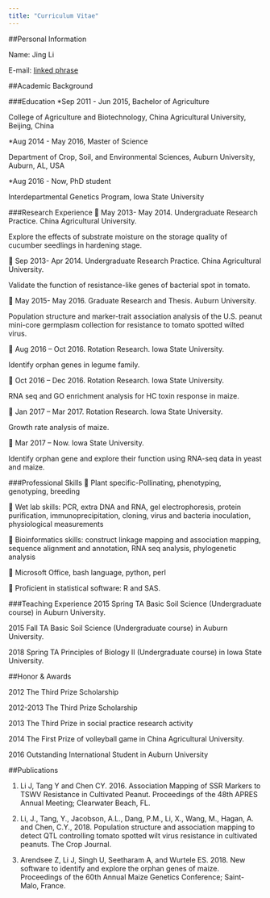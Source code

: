 ```yaml
---
title: "Curriculum Vitae"
---
```




##Personal Information 	

Name: Jing Li

E-mail: [linked phrase](jingli@iastate.edu)

##Academic Background 	

###Education
*Sep 2011 - Jun 2015,  Bachelor of Agriculture

College of Agriculture and Biotechnology, China Agricultural University, Beijing, China

*Aug 2014 - May 2016,	 Master of Science

Department of Crop, Soil, and Environmental Sciences,  Auburn University, Auburn, AL, USA

*Aug 2016 - Now,   PhD student 

Interdepartmental Genetics Program, Iowa State University

###Research Experience
	May 2013- May 2014. Undergraduate Research Practice. China Agricultural University.

Explore the effects of substrate moisture on the storage quality of cucumber seedlings in hardening stage.

	Sep 2013- Apr 2014. Undergraduate Research Practice. China Agricultural University.

Validate the function of resistance-like genes of bacterial spot in tomato.

	May 2015- May 2016. Graduate Research and Thesis. Auburn University.

Population structure and marker-trait association analysis of the U.S. peanut mini-core germplasm collection for resistance to tomato spotted wilted virus.

	Aug 2016 – Oct 2016. Rotation Research. Iowa State University.

Identify orphan genes in legume family.

	Oct 2016 – Dec 2016. Rotation Research. Iowa State University.

RNA seq and GO enrichment analysis for HC toxin response in maize.

	Jan 2017 – Mar 2017. Rotation Research. Iowa State University.

Growth rate analysis of maize.

	Mar 2017 – Now. Iowa State University.

Identify orphan gene and explore their function using RNA-seq data in yeast and maize.

###Professional Skills
	Plant specific-Pollinating, phenotyping, genotyping, breeding 

	Wet lab skills: PCR, extra DNA and RNA, gel electrophoresis, protein purification, immunoprecipitation, cloning, virus and bacteria inoculation, physiological measurements 

	Bioinformatics skills: construct linkage mapping and association mapping, sequence alignment and annotation, RNA seq analysis, phylogenetic analysis

	Microsoft Office, bash language, python, perl

	Proficient in statistical software: R and SAS. 

###Teaching Experience
2015 Spring TA Basic Soil Science (Undergraduate course) in Auburn University.

2015 Fall TA Basic Soil Science (Undergraduate course) in Auburn University.

2018 Spring TA Principles of Biology II (Undergraduate course) in Iowa State University.


##Honor & Awards 	

2012 The Third Prize Scholarship

2012-2013 The Third Prize Scholarship

2013 The Third Prize in social practice research activity

2014 The First Prize of volleyball game in China Agricultural University.

2016 Outstanding International Student in Auburn University


##Publications 	

1.	Li J, Tang Y and Chen CY. 2016. Association Mapping of SSR Markers to TSWV Resistance in	Cultivated Peanut. Proceedings of the 48th APRES Annual Meeting; Clearwater Beach, FL.

2.	Li, J., Tang, Y., Jacobson, A.L., Dang, P.M., Li, X., Wang, M., Hagan, A. and Chen, C.Y., 2018. Population structure and association mapping to detect QTL controlling tomato spotted wilt virus resistance in cultivated peanuts. The Crop Journal.

3.	Arendsee Z, Li J, Singh U, Seetharam A, and Wurtele ES. 2018. New software to identify and explore the orphan genes of maize. Proceedings of the 60th Annual Maize Genetics Conference; Saint-Malo, France.